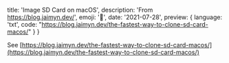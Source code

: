   title: 'Image SD Card on macOS',
  description: 'From https://blog.jaimyn.dev/',
  emoji: '📇',
  date: '2021-07-28',
  preview: {
    language: 'txt',
    code: "https://blog.jaimyn.dev/the-fastest-way-to-clone-sd-card-macos/"
  }
}

See [https://blog.jaimyn.dev/the-fastest-way-to-clone-sd-card-macos/](https://blog.jaimyn.dev/the-fastest-way-to-clone-sd-card-macos/)
